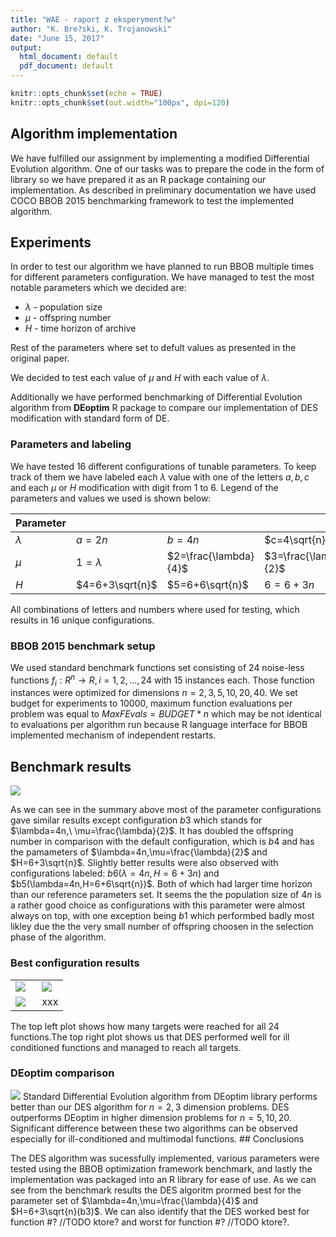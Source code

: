 ```yaml
---
title: "WAE - raport z eksperyment?w"
author: "K. Bre?ski, K. Trojanowski"
date: "June 15, 2017"
output:
  html_document: default
  pdf_document: default
---
```

```r
knitr::opts_chunk$set(echo = TRUE)
knitr::opts_chunk$set(out.width="100px", dpi=120)
```

## Algorithm implementation
We have fulfilled our assignment by implementing a modified Differential Evolution algorithm. One of our tasks was to prepare the code in the form of library so we have prepared it as an R package containing our implementation. As described in preliminary documentation we have used COCO BBOB 2015 benchmarking framework to test the implemented algorithm.

## Experiments
In order to test our algorithm we have planned to run BBOB multiple times for different parameters configuration. We have managed to test the most notable parameters which we decided are:

* $\lambda$ - population size
* $\mu$ - offspring number
* $H$ - time horizon of archive


Rest of the parameters where set to defult values as presented in the original paper.

We decided to test each value of $\mu$ and $H$ with each value of $\lambda$.

Additionally we have performed benchmarking of Differential Evolution algorithm from __DEoptim__ R package to compare our implementation of DES modification with standard form of DE.

### Parameters and labeling
We have tested 16 different configurations of tunable parameters. To keep track of them we have labeled each $\lambda$ value with one of the letters $a,b,c$ and each $\mu$ or $H$ modification with digit from $1$ to $6$. Legend of the parameters and values we used is shown below:

| Parameter      | |||
| -------------- | ------------------ |-|-|
| $\lambda$ | $a=2n$  |  $b=4n$ | $c=4\sqrt{n}$  |
| $\mu$ | $1=\lambda$ | $2=\frac{\lambda}{4}$ |$3=\frac{\lambda}{2}$ |
|$H$|$4=6+3\sqrt{n}$|$5=6+6\sqrt{n}$|$6=6+3n$|

All combinations of letters and numbers where used for testing, which results in 16 unique configurations. 

### BBOB 2015 benchmark setup
 We used standard benchmark functions set consisting of 24 noise-less functions $f_i: R^n \rightarrow R, i=1,2,...,24$ with 15 instances each. Those function instances were optimized for dimensions $n=2,3,5,10,20,40$. We set budget for experiments to $10000$, maximum function evaluations per problem was equal to $MaxFEvals=BUDGET*n$ which may be not identical to evaluations per algorithm run because R language interface for BBOB implemented mechanism of independent restarts.

## Benchmark results
![](plots/pprldmany_05D_noiselessall.svg)

As we can see in the summary above most of the parameter configurations gave similar results except configuration $b3$ which stands for $\lambda=4n,\ \mu=\frac{\lambda}{2}$. It has doubled the offspring number in comparison with the default configuration, which is $b4$ and has the pamameters of $\lambda=4n,\mu=\frac{\lambda}{2}$ and $H=6+3\sqrt{n}$. Slightly better results were also observed with configurations labeled: $b6(\lambda=4n,H=6+3n)$ and $b5(\lambda=4n,H=6+6\sqrt{n})$. Both of which had larger time horizon than our reference parameters set. It seems the the population size of $4n$ is a rather good choice as configurations with this parameter were almost always on top, with one exception being $b1$ which performbed badly most likley due the the very small number of offspring choosen in the selection phase of the algorithm. 

### Best configuration results
|||
|-|-|
|![](plots/pprldistr_05D_noiselessall.svg)|![](plots/pprldistr_05D_lcond.svg)  |
|![](plots/pprld3comp_05D_noiselessall.svg)|xxx|

The top left plot shows how many targets were reached for all 24 functions.The top right plot shows us that DES performed well for ill conditioned functions and managed to reach all targets.



### DEoptim comparison

![](plots/pprld3comp_05D_noiselessall.svg)
Standard Differential Evolution algorithm from DEoptim library performs better than our DES algorithm for $n=2,3$ dimension problems. DES outperforms DEoptim in higher dimension problems for $n=5,10,20$. Significant difference between these two algorithms can be observed especially for ill-conditioned and multimodal functions.
## Conclusions

The DES algorithm was sucessfully implemented, various parameters were tested using the BBOB optimization framework benchmark, and lastly the implementation was packaged into an R library for ease of use. As we can see from the benchmark results the DES algoritm prormed best for the parameter set of $\lambda=4n,\mu=\frac{\lambda}{4}$ and $H=6+3\sqrt{n}(b3)$. We can also identify that the DES worked best for function #? //TODO ktore? and worst for function #? //TODO ktore?.
